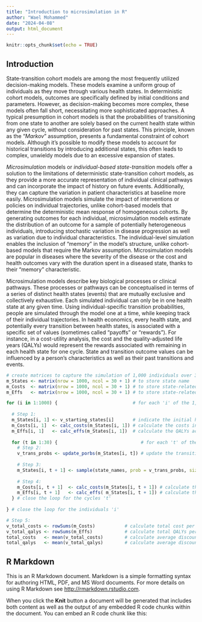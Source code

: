 ```yaml
---
title: "Introduction to microsimulation in R"
author: "Wael Mohammed"
date: "2024-04-08"
output: html_document
---
```


```r
knitr::opts_chunk$set(echo = TRUE)
```

## Introduction

State-transition cohort models are among the most frequently utilized decision-making models. These models examine a uniform group of individuals as they move through various health states. In deterministic cohort models, outcomes are specifically defined by initial conditions and parameters. However, as decision-making becomes more complex, these models often fall short, necessitating more sophisticated approaches. A typical presumption in cohort models is that the probabilities of transitioning from one state to another are solely based on the current health state within any given cycle, without consideration for past states. This principle, known as the "*Markov*" assumption, presents a fundamental constraint of cohort models. Although it's possible to modify these models to account for historical transitions by introducing additional states, this often leads to complex, unwieldy models due to an excessive expansion of states.

*Microsimulation* models or *individual-based state-transition* models offer a solution to the limitations of deterministic state-transition cohort models, as they provide a more accurate representation of individual clinical pathways and can incorporate the impact of history on future events. Additionally, they can capture the variation in patient characteristics at baseline more easily. Microsimulation models simulate the impact of interventions or policies on individual trajectories, unlike cohort-based models that determine the deterministic mean response of homogeneous cohorts. By generating outcomes for each individual, microsimulation models estimate the distribution of an outcome for a sample of potentially heterogeneous individuals, introducing stochastic variation in disease progression as well as variation due to individual characteristics. The individual-level simulation enables the inclusion of "memory" in the model's structure, unlike cohort-based models that require the Markov assumption. Microsimulation models are popular in diseases where the severity of the disease or the cost and health outcomes vary with the duration spent in a diseased state, thanks to their "memory" characteristic.

Microsimulation models describe key biological processes or clinical pathways. These processes or pathways can be conceptualised in terms of a series of distinct health states (events) that are mutually exclusive and collectively exhaustive. Each simulated individual can only be in one health state at any given time. Using individual-specific transition probabilities, people are simulated through the model one at a time, while keeping track of their individual trajectories. In health economics, every health state, and potentially every transition between health states, is associated with a specific set of values (sometimes called "payoffs" or "rewards"). For instance, in a cost-utility analysis, the cost and the quality-adjusted life years (QALYs) would represent the rewards associated with remaining in each health state for one cycle. State and transition outcome values can be influenced by a person's characteristics as well as their past transitions and events.

```r
# create matrices to capture the simulation of 1,000 individuals over 30 cycles
m_States <- matrix(nrow = 1000, ncol = 30 + 1) # to store state name
m_Costs  <- matrix(nrow = 1000, ncol = 30 + 1) # to store state-related calc_costs
m_Effs   <- matrix(nrow = 1000, ncol = 30 + 1) # to store state-related health outcomes (QALYs) 

for (i in 1:1000) {                            # for each 'i' of the 1,000 simulated individual:
  
  # Step 1:
  m_States[i, 1] <- v_starting_states[i]       # indicate the initial health state
  m_Costs[i, 1]  <- calc_costs(m_States[i, 1]) # calculate the costs incurred in their starting health state
  m_Effs[i, 1]   <- calc_effs(m_States[i, 1])  # calculate the QALYs accrued in their starting health state
  
  for (t in 1:30) {                               # for each 't' of the 30 cycles:
    # Step 2:
    v_trans_probs <- update_porbs(m_States[i, t]) # update the transition probabilities at cycle 't'
    
    # Step 3:
    m_States[i, t + 1] <- sample(state_names, prob = v_trans_probs, size = 1)  # sample the health state at 't + 1' 
    
    # Step 4:
    m_Costs[i, t + 1]  <- calc_costs(m_States[i, t + 1]) # calculate the costs incurred in their 't + 1' health state
    m_Effs[i, t + 1]   <- calc_effs( m_States[i, t + 1]) # calculate the QALYs accrued in their 't + 1' health state
  } # close the loop for the cycles 't' 
  
} # close the loop for the individuals 'i'

# Step 5:
v_total_costs <- rowSums(m_Costs)           # calculate total cost per individual
v_total_qalys <- rowSums(m_Effs)            # calculate total QALYs per individual
total_costs   <- mean(v_total_costs)        # calculate average discounted cost 
total_qalys   <- mean(v_total_qalys)        # calculate average discounted QALYs
```

## R Markdown

This is an R Markdown document. Markdown is a simple formatting syntax for authoring HTML, PDF, and MS Word documents. For more details on using R Markdown see <http://rmarkdown.rstudio.com>.

When you click the **Knit** button a document will be generated that includes both content as well as the output of any embedded R code chunks within the document. You can embed an R code chunk like this:
